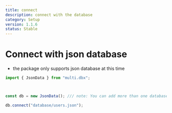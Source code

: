 ```yaml
---
title: connect
description: connect with the database
category: Setup
version: 1.1.6
status: Stable
---
```


# Connect with json database

- the package only supports json database at this time

```ts
import { JsonData } from "multi.dbx";



const db = new JsonData(); /// note: You can add more than one database ///

db.connect("database/users.json");
```
